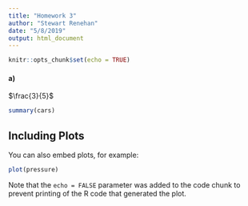 ```yaml
---
title: "Homework 3"
author: "Stewart Renehan"
date: "5/8/2019"
output: html_document
---
```


```r
knitr::opts_chunk$set(echo = TRUE)
```

#### a)

$\frac{3}{5}$

```r
summary(cars)
```

## Including Plots

You can also embed plots, for example:

```r
plot(pressure)
```

Note that the `echo = FALSE` parameter was added to the code chunk to prevent printing of the R code that generated the plot.
